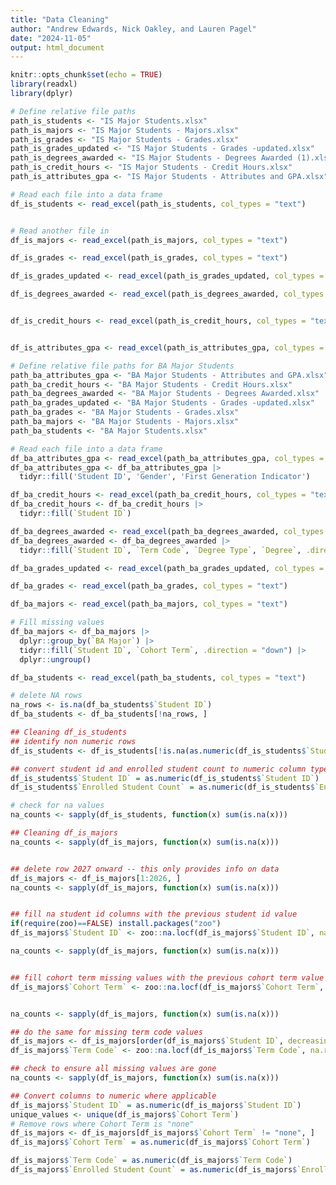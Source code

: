 ```yaml
---
title: "Data Cleaning"
author: "Andrew Edwards, Nick Oakley, and Lauren Pagel"
date: "2024-11-05"
output: html_document
---
```


```r
knitr::opts_chunk$set(echo = TRUE)
library(readxl)
library(dplyr)
```



```r
# Define relative file paths
path_is_students <- "IS Major Students.xlsx"
path_is_majors <- "IS Major Students - Majors.xlsx"
path_is_grades <- "IS Major Students - Grades.xlsx"
path_is_grades_updated <- "IS Major Students - Grades -updated.xlsx"
path_is_degrees_awarded <- "IS Major Students - Degrees Awarded (1).xlsx"
path_is_credit_hours <- "IS Major Students - Credit Hours.xlsx"
path_is_attributes_gpa <- "IS Major Students - Attributes and GPA.xlsx"

# Read each file into a data frame
df_is_students <- read_excel(path_is_students, col_types = "text")


# Read another file in
df_is_majors <- read_excel(path_is_majors, col_types = "text")

df_is_grades <- read_excel(path_is_grades, col_types = "text")

df_is_grades_updated <- read_excel(path_is_grades_updated, col_types = "text")

df_is_degrees_awarded <- read_excel(path_is_degrees_awarded, col_types = "text")


df_is_credit_hours <- read_excel(path_is_credit_hours, col_types = "text")


df_is_attributes_gpa <- read_excel(path_is_attributes_gpa, col_types = "text")
```

```r
# Define relative file paths for BA Major Students
path_ba_attributes_gpa <- "BA Major Students - Attributes and GPA.xlsx"
path_ba_credit_hours <- "BA Major Students - Credit Hours.xlsx"
path_ba_degrees_awarded <- "BA Major Students - Degrees Awarded.xlsx"
path_ba_grades_updated <- "BA Major Students - Grades -updated.xlsx"
path_ba_grades <- "BA Major Students - Grades.xlsx"
path_ba_majors <- "BA Major Students - Majors.xlsx"
path_ba_students <- "BA Major Students.xlsx"

# Read each file into a data frame
df_ba_attributes_gpa <- read_excel(path_ba_attributes_gpa, col_types = "text")
df_ba_attributes_gpa <- df_ba_attributes_gpa |>
  tidyr::fill('Student ID', 'Gender', 'First Generation Indicator')

df_ba_credit_hours <- read_excel(path_ba_credit_hours, col_types = "text")
df_ba_credit_hours <- df_ba_credit_hours |>
  tidyr::fill(`Student ID`)

df_ba_degrees_awarded <- read_excel(path_ba_degrees_awarded, col_types = "text")
df_ba_degrees_awarded <- df_ba_degrees_awarded |>
  tidyr::fill(`Student ID`, `Term Code`, `Degree Type`, `Degree`, .direction = "down")

df_ba_grades_updated <- read_excel(path_ba_grades_updated, col_types = "text")

df_ba_grades <- read_excel(path_ba_grades, col_types = "text")

df_ba_majors <- read_excel(path_ba_majors, col_types = "text")

# Fill missing values
df_ba_majors <- df_ba_majors |>
  dplyr::group_by(`BA Major`) |>
  tidyr::fill(`Student ID`, `Cohort Term`, .direction = "down") |>
  dplyr::ungroup()

df_ba_students <- read_excel(path_ba_students, col_types = "text")

# delete NA rows
na_rows <- is.na(df_ba_students$`Student ID`)
df_ba_students <- df_ba_students[!na_rows, ]

```

```r
## Cleaning df_is_students
## identify non numeric rows
df_is_students <- df_is_students[!is.na(as.numeric(df_is_students$`Student ID`)), ]

## convert student id and enrolled student count to numeric column type
df_is_students$`Student ID` = as.numeric(df_is_students$`Student ID`)
df_is_students$`Enrolled Student Count` = as.numeric(df_is_students$`Enrolled Student Count`)

# check for na values
na_counts <- sapply(df_is_students, function(x) sum(is.na(x)))

## Cleaning df_is_majors
na_counts <- sapply(df_is_majors, function(x) sum(is.na(x)))


## delete row 2027 onward -- this only provides info on data
df_is_majors <- df_is_majors[1:2026, ]
na_counts <- sapply(df_is_majors, function(x) sum(is.na(x)))


## fill na student id columns with the previous student id value
if(require(zoo)==FALSE) install.packages("zoo")
df_is_majors$`Student ID` <- zoo::na.locf(df_is_majors$`Student ID`, na.rm = FALSE)

na_counts <- sapply(df_is_majors, function(x) sum(is.na(x)))


## fill cohort term missing values with the previous cohort term value
df_is_majors$`Cohort Term` <- zoo::na.locf(df_is_majors$`Cohort Term`, na.rm = FALSE)


na_counts <- sapply(df_is_majors, function(x) sum(is.na(x)))

## do the same for missing term code values
df_is_majors <- df_is_majors[order(df_is_majors$`Student ID`, decreasing = TRUE), ]
df_is_majors$`Term Code` <- zoo::na.locf(df_is_majors$`Term Code`, na.rm = FALSE)

## check to ensure all missing values are gone
na_counts <- sapply(df_is_majors, function(x) sum(is.na(x)))

## Convert columns to numeric where applicable
df_is_majors$`Student ID` = as.numeric(df_is_majors$`Student ID`)
unique_values <- unique(df_is_majors$`Cohort Term`)
# Remove rows where Cohort Term is "none"
df_is_majors <- df_is_majors[df_is_majors$`Cohort Term` != "none", ]
df_is_majors$`Cohort Term` = as.numeric(df_is_majors$`Cohort Term`)

df_is_majors$`Term Code` = as.numeric(df_is_majors$`Term Code`)
df_is_majors$`Enrolled Student Count` = as.numeric(df_is_majors$`Enrolled Student Count`)


```


